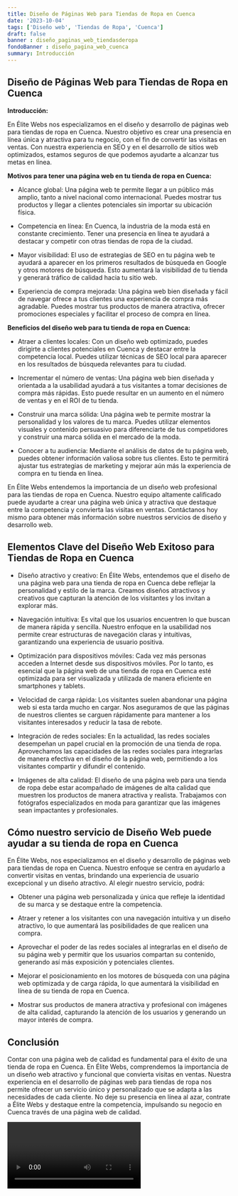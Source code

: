 ```yaml
---
title: Diseño de Páginas Web para Tiendas de Ropa en Cuenca
date: '2023-10-04'
tags: ['Diseño web', 'Tiendas de Ropa', 'Cuenca']
draft: false
banner : diseño_paginas_web_tiendasderopa
fondoBanner : diseño_pagina_web_cuenca
summary: Introducción
---
```


## Diseño de Páginas Web para Tiendas de Ropa en Cuenca

**Introducción:**

En Élite Webs nos especializamos en el diseño y desarrollo de páginas web para tiendas de ropa en Cuenca. Nuestro objetivo es crear una presencia en línea única y atractiva para tu negocio, con el fin de convertir las visitas en ventas. Con nuestra experiencia en SEO y en el desarrollo de sitios web optimizados, estamos seguros de que podemos ayudarte a alcanzar tus metas en línea.

**Motivos para tener una página web en tu tienda de ropa en Cuenca:**

- Alcance global: Una página web te permite llegar a un público más amplio, tanto a nivel nacional como internacional. Puedes mostrar tus productos y llegar a clientes potenciales sin importar su ubicación física.

- Competencia en línea: En Cuenca, la industria de la moda está en constante crecimiento. Tener una presencia en línea te ayudará a destacar y competir con otras tiendas de ropa de la ciudad.

- Mayor visibilidad: El uso de estrategias de SEO en tu página web te ayudará a aparecer en los primeros resultados de búsqueda en Google y otros motores de búsqueda. Esto aumentará la visibilidad de tu tienda y generará tráfico de calidad hacia tu sitio web.

- Experiencia de compra mejorada: Una página web bien diseñada y fácil de navegar ofrece a tus clientes una experiencia de compra más agradable. Puedes mostrar tus productos de manera atractiva, ofrecer promociones especiales y facilitar el proceso de compra en línea.

**Beneficios del diseño web para tu tienda de ropa en Cuenca:**

- Atraer a clientes locales: Con un diseño web optimizado, puedes dirigirte a clientes potenciales en Cuenca y destacar entre la competencia local. Puedes utilizar técnicas de SEO local para aparecer en los resultados de búsqueda relevantes para tu ciudad.

- Incrementar el número de ventas: Una página web bien diseñada y orientada a la usabilidad ayudará a tus visitantes a tomar decisiones de compra más rápidas. Esto puede resultar en un aumento en el número de ventas y en el ROI de tu tienda.

- Construir una marca sólida: Una página web te permite mostrar la personalidad y los valores de tu marca. Puedes utilizar elementos visuales y contenido persuasivo para diferenciarte de tus competidores y construir una marca sólida en el mercado de la moda.

- Conocer a tu audiencia: Mediante el análisis de datos de tu página web, puedes obtener información valiosa sobre tus clientes. Esto te permitirá ajustar tus estrategias de marketing y mejorar aún más la experiencia de compra en tu tienda en línea.

En Élite Webs entendemos la importancia de un diseño web profesional para las tiendas de ropa en Cuenca. Nuestro equipo altamente calificado puede ayudarte a crear una página web única y atractiva que destaque entre la competencia y convierta las visitas en ventas. Contáctanos hoy mismo para obtener más información sobre nuestros servicios de diseño y desarrollo web.

<GifSeo />

<Cta />

## Elementos Clave del Diseño Web Exitoso para Tiendas de Ropa en Cuenca

- Diseño atractivo y creativo: En Élite Webs, entendemos que el diseño de una página web para una tienda de ropa en Cuenca debe reflejar la personalidad y estilo de la marca. Creamos diseños atractivos y creativos que capturan la atención de los visitantes y los invitan a explorar más.

- Navegación intuitiva: Es vital que los usuarios encuentren lo que buscan de manera rápida y sencilla. Nuestro enfoque en la usabilidad nos permite crear estructuras de navegación claras y intuitivas, garantizando una experiencia de usuario positiva.

- Optimización para dispositivos móviles: Cada vez más personas acceden a Internet desde sus dispositivos móviles. Por lo tanto, es esencial que la página web de una tienda de ropa en Cuenca esté optimizada para ser visualizada y utilizada de manera eficiente en smartphones y tablets.

- Velocidad de carga rápida: Los visitantes suelen abandonar una página web si esta tarda mucho en cargar. Nos aseguramos de que las páginas de nuestros clientes se carguen rápidamente para mantener a los visitantes interesados y reducir la tasa de rebote.

- Integración de redes sociales: En la actualidad, las redes sociales desempeñan un papel crucial en la promoción de una tienda de ropa. Aprovechamos las capacidades de las redes sociales para integrarlas de manera efectiva en el diseño de la página web, permitiendo a los visitantes compartir y difundir el contenido.

- Imágenes de alta calidad: El diseño de una página web para una tienda de ropa debe estar acompañado de imágenes de alta calidad que muestren los productos de manera atractiva y realista. Trabajamos con fotógrafos especializados en moda para garantizar que las imágenes sean impactantes y profesionales.

## Cómo nuestro servicio de Diseño Web puede ayudar a su tienda de ropa en Cuenca

En Élite Webs, nos especializamos en el diseño y desarrollo de páginas web para tiendas de ropa en Cuenca. Nuestro enfoque se centra en ayudarlo a convertir visitas en ventas, brindando una experiencia de usuario excepcional y un diseño atractivo. Al elegir nuestro servicio, podrá:

- Obtener una página web personalizada y única que refleje la identidad de su marca y se destaque entre la competencia.

- Atraer y retener a los visitantes con una navegación intuitiva y un diseño atractivo, lo que aumentará las posibilidades de que realicen una compra.

- Aprovechar el poder de las redes sociales al integrarlas en el diseño de su página web y permitir que los usuarios compartan su contenido, generando así más exposición y potenciales clientes.

- Mejorar el posicionamiento en los motores de búsqueda con una página web optimizada y de carga rápida, lo que aumentará la visibilidad en línea de su tienda de ropa en Cuenca.

- Mostrar sus productos de manera atractiva y profesional con imágenes de alta calidad, capturando la atención de los usuarios y generando un mayor interés de compra.

## Conclusión

Contar con una página web de calidad es fundamental para el éxito de una tienda de ropa en Cuenca. En Élite Webs, comprendemos la importancia de un diseño web atractivo y funcional que convierta visitas en ventas. Nuestra experiencia en el desarrollo de páginas web para tiendas de ropa nos permite ofrecer un servicio único y personalizado que se adapta a las necesidades de cada cliente. No deje su presencia en línea al azar, contrate a Élite Webs y destaque entre la competencia, impulsando su negocio en Cuenca través de una página web de calidad.

<Video />

<CtaBot job='Tiendas de Ropa' city='Cuenca'/>

<Gmaps query='Cuenca+españa+maps' />